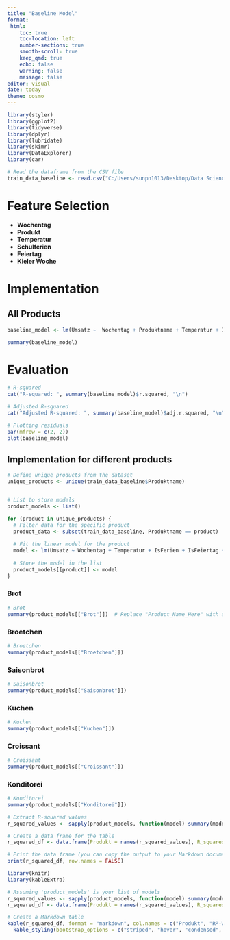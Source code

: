 ```yaml
---
title: "Baseline Model"
format: 
 html: 
    toc: true
    toc-location: left
    number-sections: true
    smooth-scroll: true
    keep_qmd: true
    echo: false
    warning: false
    message: false
editor: visual
date: today
theme: cosmo
---
```



```r

library(styler)
library(ggplot2)
library(tidyverse)
library(dplyr)
library(lubridate)
library(skimr)
library(DataExplorer)
library(car)
```



```r
# Read the dataframe from the CSV file
train_data_baseline <- read.csv("C:/Users/sunpn1013/Desktop/Data Science Kurs/SalesForecastingBakery/2_BaselineModel/train_data.csv")

```

# Feature Selection

- **Wochentag**
- **Produkt**
- **Temperatur**
- **Schulferien**
- **Feiertag**
- **Kieler Woche**

# Implementation

## All Products

```r

baseline_model <- lm(Umsatz ~  Wochentag + Produktname + Temperatur + IsFerien + IsFeiertag + KielerWoche  , data = train_data_baseline)

summary(baseline_model)

```


# Evaluation

```r
# R-squared
cat("R-squared: ", summary(baseline_model)$r.squared, "\n")

# Adjusted R-squared
cat("Adjusted R-squared: ", summary(baseline_model)$adj.r.squared, "\n")

```

```r
# Plotting residuals
par(mfrow = c(2, 2))
plot(baseline_model)


```



## Implementation for different products

```r

# Define unique products from the dataset
unique_products <- unique(train_data_baseline$Produktname)


# List to store models
product_models <- list()

for (product in unique_products) {
  # Filter data for the specific product
  product_data <- subset(train_data_baseline, Produktname == product)
  
  # Fit the linear model for the product
  model <- lm(Umsatz ~ Wochentag + Temperatur + IsFerien + IsFeiertag + KielerWoche, data = product_data)
  
  # Store the model in the list
  product_models[[product]] <- model
}


```

### Brot

```r
# Brot
summary(product_models[["Brot"]])  # Replace "Product_Name_Here" with an actual product name

```

### Broetchen

```r
# Broetchen
summary(product_models[["Broetchen"]])  

```

### Saisonbrot

```r
# Saisonbrot
summary(product_models[["Saisonbrot"]])  
```

### Kuchen

```r
# Kuchen
summary(product_models[["Kuchen"]])  
```

### Croissant

```r
# Croissant
summary(product_models[["Croissant"]])  
```

### Konditorei

```r
# Konditorei
summary(product_models[["Konditorei"]])  
```

```r
# Extract R-squared values
r_squared_values <- sapply(product_models, function(model) summary(model)$r.squared)

# Create a data frame for the table
r_squared_df <- data.frame(Produkt = names(r_squared_values), R_squared = r_squared_values)

# Print the data frame (you can copy the output to your Markdown document)
print(r_squared_df, row.names = FALSE)

```

```r
library(knitr)
library(kableExtra)

# Assuming 'product_models' is your list of models
r_squared_values <- sapply(product_models, function(model) summary(model)$r.squared)
r_squared_df <- data.frame(Produkt = names(r_squared_values), R_squared = r_squared_values)

# Create a Markdown table
kable(r_squared_df, format = "markdown", col.names = c("Produkt", "R²-Wert")) %>%
  kable_styling(bootstrap_options = c("striped", "hover", "condensed", "responsive"))


```

